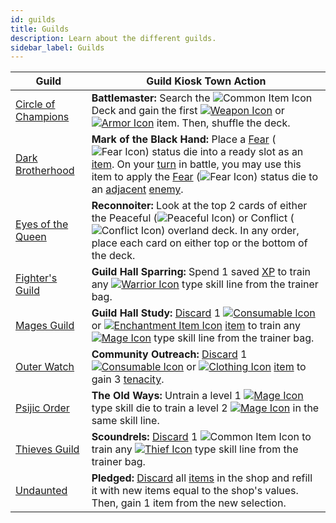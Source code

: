 ```yaml
---
id: guilds
title: Guilds
description: Learn about the different guilds.
sidebar_label: Guilds
---
```


| Guild                                                            | Guild Kiosk Town Action                                                                                                                                                                                                                                                                                                                                                                                                                                                                                |
| ---------------------------------------------------------------- | ------------------------------------------------------------------------------------------------------------------------------------------------------------------------------------------------------------------------------------------------------------------------------------------------------------------------------------------------------------------------------------------------------------------------------------------------------------------------------------------------------ |
| [Circle of Champions](/docs/campaign/guilds/circle-of-champions) | **Battlemaster:** Search the <img src="/icons/common-item.svg" alt="Common Item Icon" class="icon-svg" /> Deck and gain the first [<img src="/icons/weapon.svg" alt="Weapon Icon" class="icon-svg" />](/docs/adventurer/items/types/weapon) or [<img src="/icons/armor.svg" alt="Armor Icon" class="icon-svg" />](/docs/adventurer/items/types/armor) item. Then, shuffle the deck.                                                                                                                    |
| [Dark Brotherhood](/docs/campaign/guilds/dark-brotherhood)       | **Mark of the Black Hand:** Place a [Fear](/docs/battles/status-effects/fear) (<img src="/icons/fear.svg" alt="Fear Icon" class="icon-svg" />) status die into a ready slot as an [item](/docs/adventurer/items). On your [turn](/docs/glossary/turn) in battle, you may use this item to apply the [Fear](/docs/battles/status-effects/fear) (<img src="/icons/fear.svg" alt="Fear Icon" class="icon-svg" />) status die to an [adjacent](/docs/glossary/adjacent) [enemy](/docs/glossary/enemy).     |
| [Eyes of the Queen](/docs/campaign/guilds/eyes-of-the-queen)     | **Reconnoiter:** Look at the top 2 cards of either the Peaceful (<img src="/icons/peaceful.svg" alt="Peaceful Icon" class="icon-svg" />) or Conflict (<img src="/icons/conflict.svg" alt="Conflict Icon" class="icon-svg" />) overland deck. In any order, place each card on either top or the bottom of the deck.                                                                                                                                                                                    |
| [Fighter's Guild](/docs/campaign/guilds/fighters-guild)          | **Guild Hall Sparring:** Spend 1 saved [XP](/docs/glossary/xp) to train any [<img src="/icons/warrior.svg" alt="Warrior Icon" class="icon-svg" />](/docs/adventurer/skill-lines/warrior) type skill line from the trainer bag.                                                                                                                                                                                                                                                                         |
| [Mages Guild](/docs/campaign/guilds/mages-guild)                 | **Guild Hall Study:** [Discard](/docs/glossary/discard) 1 [<img src="/icons/consumable.svg" alt="Consumable Icon" class="icon-svg" />](/docs/adventurer/items/types/consumable) or [<img src="/icons/enchantment.svg" alt="Enchantment Item Icon" class="icon-svg" />](/docs/adventurer/items/types/enchantment) [item](/docs/adventurer/items) to train any [<img src="/icons/mage.svg" alt="Mage Icon" class="icon-svg" />](/docs/adventurer/skill-lines/mage) type skill line from the trainer bag. |
| [Outer Watch](/docs/campaign/guilds/outer-watch)                 | **Community Outreach:** [Discard](/docs/glossary/discard) 1 [<img src="/icons/consumable.svg" alt="Consumable Icon" class="icon-svg" />](/docs/adventurer/items/types/consumable) or [<img src="/icons/clothing.svg" alt="Clothing Icon" class="icon-svg" />](/docs/adventurer/items/types/clothing) [item](/docs/adventurer/items) to gain 3 [tenacity](/docs/glossary/tenacity).                                                                                                                     |
| [Psijic Order](/docs/campaign/guilds/psijic-order)               | **The Old Ways:** Untrain a level 1 [<img src="/icons/mage.svg" alt="Mage Icon" class="icon-svg" />](/docs/adventurer/skill-lines/mage) type skill die to train a level 2 [<img src="/icons/mage.svg" alt="Mage Icon" class="icon-svg" />](/docs/adventurer/skill-lines/mage) in the same skill line.                                                                                                                                                                                                  |
| [Thieves Guild](/docs/campaign/guilds/thieves-guild)             | **Scoundrels:** [Discard](/docs/glossary/discard) 1 <img src="/icons/common-item.svg" alt="Common Item Icon" class="icon-svg" /> to train any [<img src="/icons/thief.svg" alt="Thief Icon" class="icon-svg" />](/docs/adventurer/skill-lines/thief) type skill line from the trainer bag.                                                                                                                                                                                                             |
| [Undaunted](/docs/campaign/guilds/undaunted)                     | **Pledged:** [Discard](/docs/glossary/discard) all [items](/docs/adventurer/items) in the shop and refill it with new items equal to the shop's values. Then, gain 1 item from the new selection.                                                                                                                                                                                                                                                                                                      |
